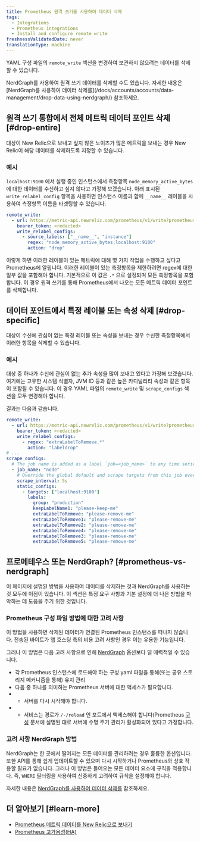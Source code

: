 ```yaml
---
title: Prometheus 원격 쓰기를 사용하여 데이터 삭제
tags:
  - Integrations
  - Prometheus integrations
  - Install and configure remote write
freshnessValidatedDate: never
translationType: machine
---
```


YAML 구성 파일의 `remote_write` 섹션을 변경하여 보관하지 않으려는 데이터를 삭제할 수 있습니다.

<Callout variant="tip">
  NerdGraph를 사용하여 원격 쓰기 데이터를 삭제할 수도 있습니다. 자세한 내용은 [NerdGraph를 사용하여 데이터 삭제를](/docs/accounts/accounts/data-management/drop-data-using-nerdgraph/) 참조하세요.
</Callout>

## 원격 쓰기 통합에서 전체 메트릭 데이터 포인트 삭제 [#drop-entire]

대상이 New Relic으로 보내고 싶지 않은 노이즈가 많은 메트릭을 보내는 경우 New Relic이 해당 데이터를 삭제하도록 지정할 수 있습니다.

### 예시

`localhost:9100` 에서 실행 중인 인스턴스에서 측정항목 `node_memory_active_bytes` 에 대한 데이터를 수신하고 싶지 않다고 가정해 보겠습니다. 아래 표시된 `write_relabel_config` 항목을 사용하면 인스턴스 이름과 함께 `__name__` 레이블을 사용하여 측정항목 이름을 타겟팅할 수 있습니다.

```yml
remote_write:
  - url: https://metric-api.newrelic.com/prometheus/v1/write?prometheus_server=macbook-server-cluster
    bearer_token: <redacted>
    write_relabel_configs:
      - source_labels: ["__name__", "instance"]
        regex: "node_memory_active_bytes;localhost:9100"
        action: "drop"
```

이렇게 하면 이러한 레이블이 있는 메트릭에 대해 몇 가지 작업을 수행하고 싶다고 Prometheus에 알립니다. 이러한 레이블이 있는 측정항목을 제한하려면 regex에 대한 일부 값을 포함해야 합니다. 기본적으로 이 값은 `.*` 으로 설정되며 모든 측정항목을 포함합니다. 이 경우 원격 쓰기를 통해 Prometheus에서 나오는 모든 메트릭 데이터 포인트를 삭제합니다.

## 데이터 포인트에서 특정 레이블 또는 속성 삭제 [#drop-specific]

대상이 수신에 관심이 없는 특정 레이블 또는 속성을 보내는 경우 수신한 측정항목에서 이러한 항목을 삭제할 수 있습니다.

### 예시

대상 중 하나가 수신에 관심이 없는 추가 속성을 많이 보내고 있다고 가정해 보겠습니다. 여기에는 고유한 시스템 식별자, JVM ID 등과 같은 높은 카디널리티 속성과 같은 항목이 포함될 수 있습니다. 이 경우 YAML 파일의 `remote_write` 및 `scrape_configs` 섹션을 모두 변경해야 합니다.

결과는 다음과 같습니다.

```yml
remote_write:
  - url: https://metric-api.newrelic.com/prometheus/v1/write?prometheus_server=macbook-server-cluster
    bearer_token: <redacted>
    write_relabel_configs:
      - regex: "extraLabelToRemove.*"
        action: "labeldrop"
# ...
scrape_configs:
  # The job name is added as a label `job=<job_name>` to any time series scraped from this config.
  - job_name: "node"
    # Override the global default and scrape targets from this job every 5 seconds.
    scrape_interval: 5s
    static_configs:
      - targets: ["localhost:9100"]
        labels:
          group: "production"
          keepLabelName1: "please-keep-me"
          extraLabelToRemove: "please-remove-me"
          extraLabelToRemove1: "please-remove-me"
          extraLabelToRemove2: "please-remove-me"
          extraLabelToRemove4: "please-remove-me"
          extraLabelToRemove3: "please-remove-me"
          extraLabelToRemove5: "please-remove-me"
```

## 프로메테우스 또는 NerdGraph? [#prometheus-vs-nerdgraph]

이 페이지에 설명된 방법을 사용하여 데이터를 삭제하는 것과 NerdGraph를 사용하는 것 모두에 이점이 있습니다. 이 섹션은 특정 요구 사항과 기본 설정에 더 나은 방법을 파악하는 데 도움을 주기 위한 것입니다.

### Prometheus 구성 파일 방법에 대한 고려 사항

이 방법을 사용하면 삭제된 데이터가 연결된 Prometheus 인스턴스를 떠나지 않습니다. 전송된 바이트가 앱 호스팅 측의 비용 고려 사항인 경우 이는 유용한 기능입니다.

그러나 이 방법은 다음 고려 사항으로 인해 [NerdGraph](/docs/accounts/accounts/data-management/drop-data-using-nerdgraph/) 옵션보다 덜 매력적일 수 있습니다.

* 각 Prometheus 인스턴스에 로드해야 하는 구성 yaml 파일을 통해(또는 공유 스토리지 메커니즘을 통해) 유지 관리
* 다음 중 하나를 의미하는 Prometheus 서버에 대한 액세스가 필요합니다.
* * 서버를 다시 시작해야 합니다.
* * 서비스는 경로가 `/-/reload` 인 포트에서 액세스해야 합니다(Prometheus [구성](https://prometheus.io/docs/prometheus/latest/configuration/configuration/#configuration) 문서에 설명된 대로 서버에 수명 주기 관리가 활성화되어 있다고 가정합니다.

### 고려 사항 NerdGraph 방법

NerdGraph는 한 곳에서 떨어지는 모든 데이터를 관리하려는 경우 훌륭한 옵션입니다. 또한 API를 통해 쉽게 업데이트할 수 있으며 다시 시작하거나 Prometheus와 상호 작용할 필요가 없습니다. 그러나 이 방법은 들어오는 모든 데이터 요소에 규칙을 적용합니다. 즉, `WHERE` 필터링을 사용하여 신중하게 고려하여 규칙을 설정해야 합니다.

자세한 내용은 [NerdGraph를 사용하여 데이터 삭제를](/docs/accounts/accounts/data-management/drop-data-using-nerdgraph/) 참조하세요.

## 더 알아보기 [#learn-more]

* [Prometheus 메트릭 데이터를 New Relic으로 보내기](/docs/integrations/prometheus-integrations/get-started/send-prometheus-metric-data-new-relic/)
* [Prometheus 고가용성(HA)](/docs/integrations/prometheus-integrations/install-configure/prometheus-high-availability-ha/)